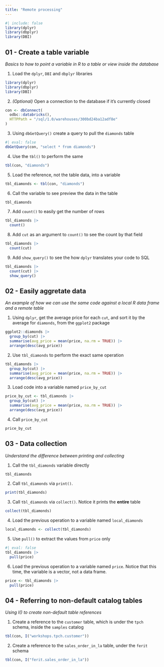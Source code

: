 ```yaml
---
title: "Remote processing"
---
```


```r
#| include: false
library(dplyr)
library(dbplyr)
library(DBI)
```

## 01 - Create a table variable

*Basics to how to point a variable in R to a table or view inside the database*

1. Load the `dplyr`, `DBI` and `dbplyr` libraries
```r
library(dplyr)
library(dbplyr)
library(DBI)
```

2. *(Optional)* Open a connection to the database if it's currently closed
```r
con <- dbConnect(
  odbc::databricks(),
  HTTPPath = "/sql/1.0/warehouses/300bd24ba12adf8e"
)
```

3. Using `dbGetQuery()` create a query to pull the `diamonds` table

```r
#| eval: false
dbGetQuery(con, "select * from diamonds")
```

4. Use the `tbl()` to perform the same
```r
tbl(con, "diamonds")
```

5. Load the reference, not the table data, into a variable
```r
tbl_diamonds <- tbl(con, "diamonds")
```


6. Call the variable to see preview the data in the table
```r
tbl_diamonds
```

7. Add `count()` to easily get the number of rows
```r
tbl_diamonds |> 
  count()
```

8. Add `cut` as an argument to `count()` to see the count by that field
```r
tbl_diamonds |> 
  count(cut)
```

9. Add `show_query()` to see the how `dplyr` translates your code to 
SQL 

```r
tbl_diamonds |> 
  count(cut) |> 
  show_query()
```
## 02 -  Easily aggretate data
*An example of how we can use the same code against a local R data frame and a remote table*

1. Using `dplyr`, get the average price for each `cut`, and sort it by the
average for `diamonds`, from the `ggplot2` package

```r
ggplot2::diamonds |> 
  group_by(cut) |> 
  summarise(avg_price = mean(price, na.rm = TRUE)) |> 
  arrange(desc(avg_price))
```

2. Use `tbl_diamonds` to perform the exact same operation 

```r
tbl_diamonds |> 
  group_by(cut) |> 
  summarise(avg_price = mean(price, na.rm = TRUE)) |> 
  arrange(desc(avg_price))
```

3. Load code into a variable named `price_by_cut`

```r
price_by_cut <- tbl_diamonds |> 
  group_by(cut) |> 
  summarise(avg_price = mean(price, na.rm = TRUE)) |> 
  arrange(desc(avg_price))
```

4. Call `price_by_cut` 

```r
price_by_cut
```

## 03 -  Data collection
*Understand the difference between printing and collecting*


1. Call the `tbl_diamonds` variable directly

```r
tbl_diamonds
```

2. Call `tbl_diamonds` via `print()`.

```r
print(tbl_diamonds)
```

3. Call `tbl_diamonds` via `collect()`. Notice it prints the **entire** table 

```r
collect(tbl_diamonds)
```

4. Load the previous operation to a variable named `local_diamonds`

```r
local_diamonds <- collect(tbl_diamonds)
```

5. Use `pull()` to extract the values from `price` only

```r
#| eval: false
tbl_diamonds |> 
  pull(price)
```

6. Load the previous operation to a variable named `price`. Notice that this time,
the variable is a vector, not a data frame.

```r
price <- tbl_diamonds |> 
  pull(price)
```

## 04 - Referring to non-default catalog tables
*Using I() to create non-default table references*

1. Create a reference to the `customer` table, which is under the `tpch` schema, 
inside the `samples` catalog

```r
tbl(con, I("workshops.tpch.customer"))
```

2. Create a reference to the `sales_order_in_la` table, under the `ferit` schema

```r
tbl(con, I("ferit.sales_order_in_la"))
```

